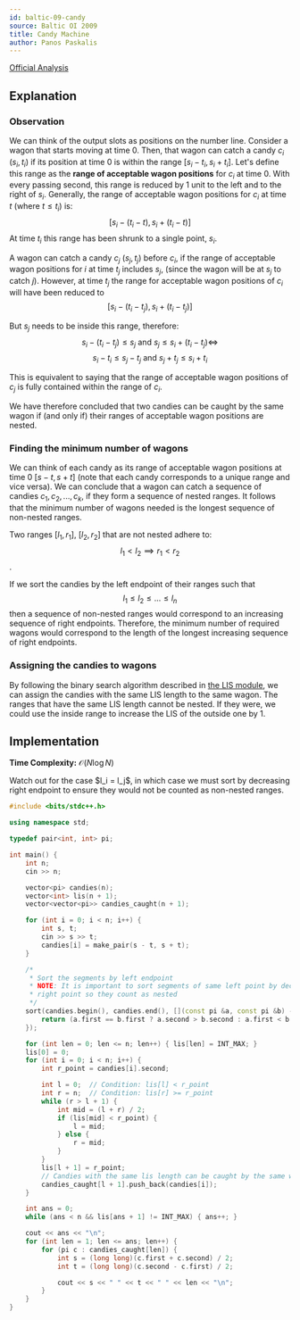 ```yaml
---
id: baltic-09-candy
source: Baltic OI 2009
title: Candy Machine
author: Panos Paskalis
---
```


[Official Analysis](http://www.csc.kth.se/contest/boi/candy-spoiler.pdf)

## Explanation

### Observation

We can think of the output slots as positions on the number line.
Consider a wagon that starts moving at time 0. Then, that wagon can catch a
candy $c_i$ $(s_i, t_i)$ if its position at time 0 is within the range
$[s_i - t_i, s_i + t_i]$. Let's define this range as the **range of acceptable
wagon positions** for $c_i$ at time 0. With every passing second, this range
is reduced by 1 unit to the left and to the right of $s_i$.
Generally, the range of acceptable wagon positions for $c_i$ at time $t$
(where $t \leq t_i$) is:
$$
[s_i - (t_i - t), s_i + (t_i - t)]
$$
At time $t_i$ this range has been shrunk to a single point, $s_i$.

A wagon can catch a candy $c_j$ $(s_j, t_j)$ before $c_i$, if the range of
acceptable wagon positions for $i$ at time $t_j$ includes $s_j$, (since the
wagon will be at $s_j$ to catch $j$). However, at time $t_j$ the range for
acceptable wagon positions of $c_i$ will have been reduced to
$$
[s_i - (t_i - t_j), s_i + (t_i - t_j)]
$$

But $s_j$ needs to be inside this range, therefore:
$$
s_i - (t_i - t_j) \leq s_j \text{ and } s_j \leq s_i + (t_i - t_j) \iff
$$
$$
s_i - t_i \leq s_j - t_j \text{ and } s_j + t_j \leq s_i + t_i
$$

This is equivalent to saying that the range of acceptable wagon positions of
$c_j$ is fully contained within the range of $c_i$.

We have therefore concluded that two candies can be caught by the same wagon
if (and only if) their ranges of acceptable wagon positions are nested.

### Finding the minimum number of wagons

We can think of each candy as its range of acceptable wagon positions at time
0 $[s - t, s + t]$ (note that each candy corresponds to a unique range and vice
versa). We can conclude that a wagon can catch a sequence of candies
$c_1, c_2, ..., c_k$, if they form a sequence of nested ranges. It follows that
the minimum number of wagons needed is the longest sequence of non-nested
ranges.

Two ranges $[l_1, r_1]$, $[l_2, r_2]$ that are not nested adhere to:
$$l_1 < l_2 \implies r_1 < r_2$$.

If we sort the candies by the left endpoint of their ranges such that
$$
l_1 \leq l_2 \leq ... \leq l_n
$$
then a sequence of non-nested ranges would correspond to an increasing
sequence of right endpoints. Therefore, the minimum number of required wagons
would correspond to the length of the longest increasing sequence of right
endpoints.

### Assigning the candies to wagons

By following the binary search algorithm described in
[the LIS module](/gold/lis), we can assign the candies with the same LIS length
to the same wagon. The ranges that have the same LIS length cannot be nested.
If they were, we could use the inside range to increase the LIS of the outside
one by 1.

## Implementation

**Time Complexity:** $\mathcal{O}(N \log N)$

<Warning>
Watch out for the case $l_i = l_j$, in which case we must sort by decreasing
right endpoint to ensure they would not be counted as non-nested ranges.
</Warning>

<LanguageSection>
<CPPSection>

```cpp
#include <bits/stdc++.h>

using namespace std;

typedef pair<int, int> pi;

int main() {
	int n;
	cin >> n;

	vector<pi> candies(n);
	vector<int> lis(n + 1);
	vector<vector<pi>> candies_caught(n + 1);

	for (int i = 0; i < n; i++) {
		int s, t;
		cin >> s >> t;
		candies[i] = make_pair(s - t, s + t);
	}

	/*
	 * Sort the segments by left endpoint
	 * NOTE: It is important to sort segments of same left point by decreasing
	 * right point so they count as nested
	 */
	sort(candies.begin(), candies.end(), [](const pi &a, const pi &b) -> bool {
		return (a.first == b.first ? a.second > b.second : a.first < b.first);
	});

	for (int len = 0; len <= n; len++) { lis[len] = INT_MAX; }
	lis[0] = 0;
	for (int i = 0; i < n; i++) {
		int r_point = candies[i].second;

		int l = 0;  // Condition: lis[l] < r_point
		int r = n;  // Condition: lis[r] >= r_point
		while (r > l + 1) {
			int mid = (l + r) / 2;
			if (lis[mid] < r_point) {
				l = mid;
			} else {
				r = mid;
			}
		}
		lis[l + 1] = r_point;
		// Candies with the same lis length can be caught by the same wagon
		candies_caught[l + 1].push_back(candies[i]);
	}

	int ans = 0;
	while (ans < n && lis[ans + 1] != INT_MAX) { ans++; }

	cout << ans << "\n";
	for (int len = 1; len <= ans; len++) {
		for (pi c : candies_caught[len]) {
			int s = (long long)(c.first + c.second) / 2;
			int t = (long long)(c.second - c.first) / 2;

			cout << s << " " << t << " " << len << "\n";
		}
	}
}
```

</CPPSection>
</LanguageSection>
